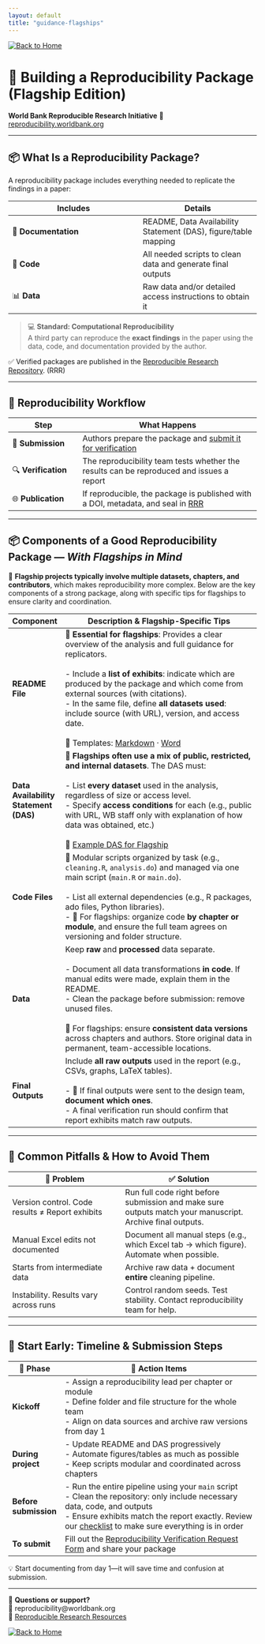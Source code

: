 ```yaml
---
layout: default
title: "guidance-flagships"
---
```


[![Back to Home](https://img.shields.io/badge/Back_to-Home-blue)](/wb-reproducible-research-repository/index.html)

# 🧭 Building a Reproducibility Package (Flagship Edition)

**World Bank Reproducible Research Initiative**  🔗 [reproducibility.worldbank.org](https://reproducibility.worldbank.org)

---

## 📦 What Is a Reproducibility Package?

A reproducibility package includes everything needed to replicate the findings in a paper:

| Includes | Details |
|----------|---------|
| 📑 **Documentation** | README, Data Availability Statement (DAS), figure/table mapping |
| 📂 **Code** | All needed scripts to clean data and generate final outputs |
| 📊 **Data** | Raw data and/or detailed access instructions to obtain it |

> 💻 **Standard: Computational Reproducibility**  
> A third party can reproduce the **exact findings** in the paper using the data, code, and documentation provided by the author.

✅ Verified packages are published in the [Reproducible Research Repository](https://reproducibility.worldbank.org). (RRR)

---

## 🔁 Reproducibility Workflow

| Step | What Happens |
|------|---------------|
| 📨 **Submission** | Authors prepare the package and [submit it for verification](https://survey.wb.surveycto.com/collect/prwp_reproducibility)|
| 🔍 **Verification** | The reproducibility team tests whether the results can be reproduced and issues a report |
| 🌐 **Publication** | If reproducible, the package is published with a DOI, metadata, and seal in [RRR](https://reproducibility.worldbank.org/)|

---

## 📦 Components of a Good Reproducibility Package — *With Flagships in Mind*

📌 **Flagship projects typically involve multiple datasets, chapters, and contributors**, which makes reproducibility more complex. Below are the key components of a strong package, along with specific tips for flagships to ensure clarity and coordination.

| Component             | Description & Flagship-Specific Tips                                                                 |
|----------------------|-------------------------------------------------------------------------------------------------------|
| **README File**       | 📌 **Essential for flagships**: Provides a clear overview of the analysis and full guidance for replicators.<br><br>- Include a **list of exhibits**: indicate which are produced by the package and which come from external sources (with citations).<br>- In the same file, define **all datasets used**: include source (with URL), version, and access date.<br><br>🔗 Templates: [Markdown](https://github.com/worldbank/wb-reproducible-research-repository/blob/main/resources/README_Template.md) · [Word](https://github.com/worldbank/wb-reproducible-research-repository/raw/refs/heads/main/resources/README_Template.docx) |
| **Data Availability Statement (DAS)** | 📌 **Flagships often use a mix of public, restricted, and internal datasets**. The DAS must:<br><br>- List **every dataset** used in the analysis, regardless of size or access level.<br>- Specify **access conditions** for each (e.g., public with URL, WB staff only with explanation of how data was obtained, etc.)<br><br>🔗 [Example DAS for Flagship](https://reproducibility.worldbank.org/index.php/catalog/250/download/731) |
| **Code Files**        | 📁 Modular scripts organized by task (e.g., `cleaning.R`, `analysis.do`) and managed via one main script (`main.R` or `main.do`).<br><br>- List all external dependencies (e.g., R packages, ado files, Python libraries).<br>- 📌 For flagships: organize code **by chapter or module**, and ensure the full team agrees on versioning and folder structure. |
| **Data**              | Keep **raw** and **processed** data separate.<br><br>- Document all data transformations **in code**. If manual edits were made, explain them in the README.<br>- Clean the package before submission: remove unused files.<br><br>📌 For flagships: ensure **consistent data versions** across chapters and authors. Store original data in permanent, team-accessible locations. |
| **Final Outputs**     | Include **all raw outputs** used in the report (e.g., CSVs, graphs, LaTeX tables).<br><br>- 📌 If final outputs were sent to the design team, **document which ones**.<br>- A final verification run should confirm that report exhibits match raw outputs. |


---

## 🚧 Common Pitfalls & How to Avoid Them

| 🚫 Problem | ✅ Solution |
|-----------|-------------|
| Version control. Code results ≠ Report exhibits | Run full code right before submission and make sure outputs match your manuscript. Archive final outputs. |
| Manual Excel edits not documented | Document all manual steps (e.g., which Excel tab → which figure). Automate when possible. |
| Starts from intermediate data | Archive raw data + document **entire** cleaning pipeline. |
| Instability. Results vary across runs | Control random seeds. Test stability. Contact reproducibility team for help. |

---

## 🚀 Start Early: Timeline & Submission Steps

| 📅 Phase               | 👥 Action Items                                                                      |
|------------------------|---------------------------------------------------------------------------------------|
| **Kickoff**            | - Assign a reproducibility lead per chapter or module<br>- Define folder and file structure for the whole team<br>- Align on data sources and archive raw versions from day 1 |
| **During project**     | - Update README and DAS progressively<br>- Automate figures/tables as much as possible<br>- Keep scripts modular and coordinated across chapters |
| **Before submission**  | - Run the entire pipeline using your `main` script<br>- Clean the repository: only include necessary data, code, and outputs<br>- Ensure exhibits match the report exactly. Review our [checklist](https://worldbank.github.io/wb-reproducible-research-repository/reproducibility_package_checklist.html) to make sure everything is in order |
| **To submit**          | Fill out the [Reproducibility Verification Request Form](https://survey.wb.surveycto.com/collect/prwp_reproducibility) and share your package |

💡 Start documenting from day 1—it will save time and confusion at submission.

---

📨 **Questions or support?**  
📧 reproducibility@worldbank.org  
🔗 [Reproducible Research Resources](https://worldbank.github.io/wb-reproducible-research-repository/resources.html)

[![Back to Home](https://img.shields.io/badge/Back_to-Home-blue)](/wb-reproducible-research-repository/index.html)


